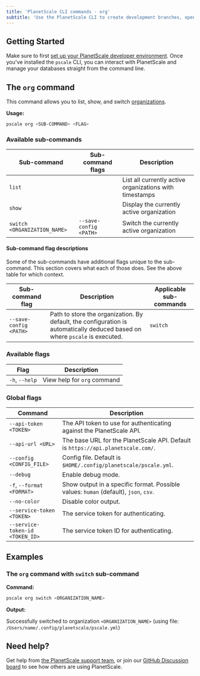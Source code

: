 ```yaml
---
title: 'PlanetScale CLI commands - org'
subtitle: 'Use the PlanetScale CLI to create development branches, open deploy requests, and make non-blocking schema changes directly from your terminal.'
---
```


## Getting Started

Make sure to first [set up your PlanetScale developer environment](/docs/concepts/planetscale-environment-setup). Once you've installed the `pscale` CLI, you can interact with PlanetScale and manage your databases straight from the command line.

## The `org` command

This command allows you to list, show, and switch [organizations](/docs/concepts/access-control#organization-member).

**Usage:**

```bash
pscale org <SUB-COMMAND> <FLAG>
```

### Available sub-commands

| **Sub-command**              | **Sub-command flags**  | **Description**                                         |
| ---------------------------- | ---------------------- | ------------------------------------------------------- |
| `list`                       |                        | List all currently active organizations with timestamps |
| `show`                       |                        | Display the currently active organization               |
| `switch <ORGANIZATION_NAME>` | `--save-config <PATH>` | Switch the currently active organization                |

#### Sub-command flag descriptions

Some of the sub-commands have additional flags unique to the sub-command. This section covers what each of those does. See the above table for which context.

| **Sub-command flag**   | **Description**                                                                                                             | **Applicable sub-commands** |
| ---------------------- | --------------------------------------------------------------------------------------------------------------------------- | --------------------------- |
| `--save-config <PATH>` | Path to store the organization. By default, the configuration is automatically deduced based on where `pscale` is executed. | `switch`                    |

### Available flags

| **Flag**       | **Description**             |
| -------------- | --------------------------- |
| `-h`, `--help` | View help for `org` command |

### Global flags

| **Command**                     | **Description**                                                                      |
| ------------------------------- | ------------------------------------------------------------------------------------ |
| `--api-token <TOKEN>`           | The API token to use for authenticating against the PlanetScale API.                 |
| `--api-url <URL>`               | The base URL for the PlanetScale API. Default is `https://api.planetscale.com/`.     |
| `--config <CONFIG_FILE>`        | Config file. Default is `$HOME/.config/planetscale/pscale.yml`.                      |
| `--debug`                       | Enable debug mode.                                                                   |
| `-f`, `--format <FORMAT>`       | Show output in a specific format. Possible values: `human` (default), `json`, `csv`. |
| `--no-color`                    | Disable color output.                                                                |
| `--service-token <TOKEN>`       | The service token for authenticating.                                                |
| `--service-token-id <TOKEN_ID>` | The service token ID for authenticating.                                             |

## Examples

### The `org` command with `switch` sub-command

**Command:**

```bash
pscale org switch <ORGANIZATION_NAME>
```

**Output:**

Successfully switched to organization `<ORGANIZATION_NAME>` (using file: `/Users/name/.config/planetscale/pscale.yml`)

## Need help?

Get help from [the PlanetScale support team](https://support.planetscale.com), or join our [GitHub Discussion board](https://github.com/planetscale/discussion/discussions) to see how others are using PlanetScale.
